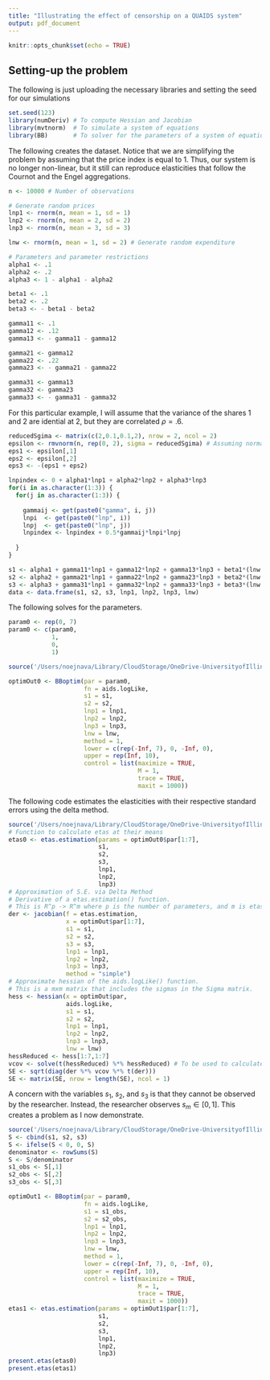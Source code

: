 ```yaml
---
title: "Illustrating the effect of censorship on a QUAIDS system"
output: pdf_document
---
```


```r
knitr::opts_chunk$set(echo = TRUE)
```

## Setting-up the problem

The following is just uploading the necessary libraries and setting the seed for our simulations

```r
set.seed(123)
library(numDeriv) # To compute Hessian and Jacobian
library(mvtnorm)  # To simulate a system of equations
library(BB)       # To solver for the parameters of a system of equations
```

The following creates the dataset. Notice that we are simplifying the problem by assuming that the price index is equal to 1. Thus, our system is no longer non-linear, but it still can reproduce elasticities that follow the Cournot and the Engel aggregations.

```r
n <- 10000 # Number of observations

# Generate random prices
lnp1 <- rnorm(n, mean = 1, sd = 1)
lnp2 <- rnorm(n, mean = 2, sd = 2)
lnp3 <- rnorm(n, mean = 3, sd = 3)

lnw <- rnorm(n, mean = 1, sd = 2) # Generate random expenditure

# Parameters and parameter restrictions
alpha1 <- .1
alpha2 <- .2
alpha3 <- 1 - alpha1 - alpha2

beta1 <- .1
beta2 <- .2
beta3 <- - beta1 - beta2

gamma11 <- .1
gamma12 <- .12
gamma13 <- - gamma11 - gamma12

gamma21 <- gamma12
gamma22 <- .22
gamma23 <- - gamma21 - gamma22

gamma31 <- gamma13
gamma32 <- gamma23
gamma33 <- - gamma31 - gamma32


```

For this particular example, I will assume that the variance of the shares 1 and 2 are idential at 2, but they are correlated $\rho = .6$.

```r
reducedSgima <- matrix(c(2,0.1,0.1,2), nrow = 2, ncol = 2)
epsilon <- rmvnorm(n, rep(0, 2), sigma = reducedSgima) # Assuming normality
eps1 <- epsilon[,1]
eps2 <- epsilon[,2]
eps3 <- -(eps1 + eps2)

lnpindex <- 0 + alpha1*lnp1 + alpha2*lnp2 + alpha3*lnp3
for(i in as.character(1:3)) {
  for(j in as.character(1:3)) {
    
    gammaij <- get(paste0("gamma", i, j))
    lnpi  <- get(paste0("lnp", i))
    lnpj  <- get(paste0("lnp", j))
    lnpindex <- lnpindex + 0.5*gammaij*lnpi*lnpj
    
  }
}

s1 <- alpha1 + gamma11*lnp1 + gamma12*lnp2 + gamma13*lnp3 + beta1*(lnw - lnpindex) + eps1
s2 <- alpha2 + gamma21*lnp1 + gamma22*lnp2 + gamma23*lnp3 + beta2*(lnw - lnpindex) + eps2
s3 <- alpha3 + gamma31*lnp1 + gamma32*lnp2 + gamma33*lnp3 + beta3*(lnw - lnpindex) + eps3
data <- data.frame(s1, s2, s3, lnp1, lnp2, lnp3, lnw)
```

The following solves for the parameters.

```r
param0 <- rep(0, 7)
param0 <- c(param0,
            1,
            0,
            1)

source('/Users/noejnava/Library/CloudStorage/OneDrive-UniversityofIllinois-Urbana/Drive/Projects/censorship_demonstration/code/aids.logLike.R')  

optimOut0 <- BBoptim(par = param0,
                     fn = aids.logLike,
                     s1 = s1,
                     s2 = s2,
                     lnp1 = lnp1,
                     lnp2 = lnp2,
                     lnp3 = lnp3,
                     lnw = lnw,
                     method = 1,
                     lower = c(rep(-Inf, 7), 0, -Inf, 0),
                     upper = rep(Inf, 10),
                     control = list(maximize = TRUE,
                                    M = 1,
                                    trace = TRUE,
                                    maxit = 1000))
```
The following code estimates the elasticities with their respective standard errors using the delta method.

```r
source('/Users/noejnava/Library/CloudStorage/OneDrive-UniversityofIllinois-Urbana/Drive/Projects/censorship_demonstration/code/etas.estimation.R')
# Function to calculate etas at their means
etas0 <- etas.estimation(params = optimOut0$par[1:7],
                         s1,
                         s2,
                         s3, 
                         lnp1, 
                         lnp2,
                         lnp3)
# Approximation of S.E. via Delta Method
# Derivative of a etas.estimation() function.
# This is R^p -> R^m where p is the number of parameters, and m is etas
der <- jacobian(f = etas.estimation,
                x = optimOut$par[1:7],
                s1 = s1,
                s2 = s2,
                s3 = s3,
                lnp1 = lnp1,
                lnp2 = lnp2,
                lnp3 = lnp3,
                method = "simple")
# Approximate hessian of the aids.logLike() function.
# This is a mxm matrix that includes the sigmas in the Sigma matrix.
hess <- hessian(x = optimOut$par,
                aids.logLike,
                s1 = s1,
                s2 = s2,
                lnp1 = lnp1,
                lnp2 = lnp2,
                lnp3 = lnp3,
                lnw = lnw)
hessReduced <- hess[1:7,1:7]
vcov <- solve(t(hessReduced) %*% hessReduced) # To be used to calculate SE
SE <- sqrt(diag(der %*% vcov %*% t(der)))
SE <- matrix(SE, nrow = length(SE), ncol = 1)
```

A concern with the variables $s_1$, $s_2$, and $s_3$ is that they cannot be observed by the researcher. Instead, the researcher observes $s_m \in [0,1]$. This creates a problem as I now demonstrate.

```r
source('/Users/noejnava/Library/CloudStorage/OneDrive-UniversityofIllinois-Urbana/Drive/Projects/censorship_demonstration/code/obs.frm.lat.shr.R')
S <- cbind(s1, s2, s3)
S <- ifelse(S < 0, 0, S)
denominator <- rowSums(S)
S <- S/denominator
s1_obs <- S[,1]
s2_obs <- S[,2]
s3_obs <- S[,3]

optimOut1 <- BBoptim(par = param0,
                     fn = aids.logLike,
                     s1 = s1_obs,
                     s2 = s2_obs,
                     lnp1 = lnp1,
                     lnp2 = lnp2,
                     lnp3 = lnp3,
                     lnw = lnw,
                     method = 1,
                     lower = c(rep(-Inf, 7), 0, -Inf, 0),
                     upper = rep(Inf, 10),
                     control = list(maximize = TRUE,
                                    M = 1,
                                    trace = TRUE,
                                    maxit = 1000))
etas1 <- etas.estimation(params = optimOut1$par[1:7],
                         s1,
                         s2,
                         s3, 
                         lnp1, 
                         lnp2,
                         lnp3)
present.etas(etas0)
present.etas(etas1)
```


